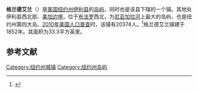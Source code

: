 {{Geobox
| Settlement
<!-- *** Name section *** -->
| name                        = 格兰德島
| native_name                 = 
| other_name                  = 
| other_name1                 = 
| category                    = 镇
<!-- *** Image *** -->
| image                       = Between the Grand Island bridges.jpg
| image_size                  =
| image_caption               =
| image1                       = GrandIslandSeal.png
| image_size1                  =
| image_caption1               = 
<!-- *** Symbols *** -->
| flag                        = 
| flag_size                   =    
| symbol                      = 
| symbol_size                 =    
<!-- *** Nickname & motto *** -->
| nickname                    = 
| nickname1                   = 
| motto                       = 
<!-- *** Country etc. *** -->
| country                     = [[美国|美国]]
| state                       = [[纽约州|纽约州]]
| region_type                 = 县
| region                      = [[伊利县_(纽约州)|伊利县]]
| district_type               = 
| district                    = 
<!-- *** Geography *** -->
| area_imperial               = 33.3
| area_land_imperial          = 28.3
| area_water_imperial         = 5.0
| area_water_percentage       = auto
| area_percentage_round       = 2
| area_round                  = 1
| location                    =
| lat_d                       = 43 
| lat_m                       = 00
| lat_s                       = 43
| lat_NS                      = N
| long_d                      = 78      
| long_m                      = 57
| long_s                      = 33
| long_EW                     = W
| elevation_imperial          = 591
| elevation_round             = 1
<!-- *** Population *** -->
| population_as_of            = [[2010年美国人口普查|2010]]
| population                  = 20374
| population_density_imperial = 720.6
| population_density_round    = 1
<!-- *** Government *** -->
| established_type            = 建镇
| established                 = 1852
| leader_type                 = 
| leader                      = 
<!-- *** Various codes *** -->
| timezone                    = [[美国东部时间|EST]]
| utc_offset                  = -5
| timezone_DST                = EDT
| utc_offset_DST              = -4
| postal_code                 = 14072
| postal_code_type            = 邮政编码
| area_code                   = [[美国电话区号716|716]] 
| area_code_type              =  
| code2_type                  =
| code2                       =
<!-- *** Map section *** -->
| map                         = Erie County New York incorporated and unincorporated areas Grand Island highlighted.svg
| map_size                    = 260px
| map_caption                 = 
| map2                        = Map of USA NY.svg
| map2_caption                =
<!-- *** Website *** -->
| website                     = {{URL|www.grand-island.ny.us}}
}}
'''格兰德艾兰'''（{{lang-en|Grand Island}}）是[[美国|美国]][[纽约州|纽约州]][[伊利县_(纽约州)|伊利县]]的[[岛屿|岛屿]]，同时也是该县下辖的一个镇。其地处伊利县西北部、[[美加边境|美加边境]]，位于[[布法罗|布法罗]]西北，为[[尼亚加拉河|尼亚加拉河]]上最大的岛屿，也是纽约州第四大岛。[[2010年美国人口普查|2010年美国人口普查]]时，该镇有20374人。<ref name>{{cite web|url=http://factfinder2.census.gov|publisher=[[United_States_Census_Bureau|United States Census Bureau]]|title=American FactFinder|access-date=2021-12-31|archive-date=2013-09-11|archive-url=https://web.archive.org/web/20130911234518/http://factfinder2.census.gov/|dead-url=no}}</ref>格兰德艾兰镇建于1852年。其面积为33.3平方英里。

== 参考文献 ==
{{reflist}}

{{NY-stub}}
[[Category:纽约州城镇|Category:纽约州城镇]]
[[Category:纽约州岛屿|Category:纽约州岛屿]]